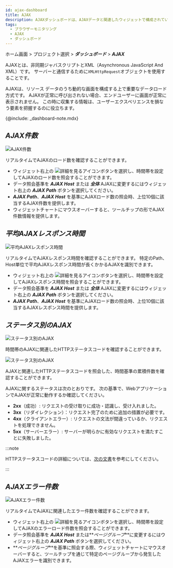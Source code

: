 ```yaml
---
id: ajax-dashboard
title: AJAX
description: AJAXダッシュボードは、AJAXデータと関連したウィジェットで構成されているリアルタイム統計データのダッシュボードです。
tags:
  - ブラウザーモニタリング
  - AJAX
  - ダッシュボード
---
```


ホーム画面 > プロジェクト選択 > **_ダッシュボード_** > **_AJAX_**

AJAXとは、非同期ジャバスクリプトとXML（Asynchronous JavaScript And XML）です。 サーバーと通信するために`XMLHttpRequest`オブジェクトを使用することです。 

AJAXは、リソース データのうち動的な画面を構成する上で重要なデータロード方式です。 AJAXが正常に呼び出されない場合、エンドユーザーに画面が正常に表示されません。 この時に収集する情報は、ユーザーエクスペリエンスを損なう要素を把握するのに役立ちます。

{@include: _dashboard-note.mdx}

## **_AJAX件数_**

![AJAX件数](/img/rum-ajax-count.png)

リアルタイムでAJAXのロード数を確認することができます。

-   ウィジェット右上の ![詳細を見るアイコン](/img/ico-detail-mode.svg)ボタンを選択し、時間帯を設定してAJAXのロード数を照会することができます。 
-   データ照会基準を **_AJAX Host_** または **_全体_** AJAXに変更するにはウィジェット右上の **_AJAX Path_** ボタンを選択してください。
-   **_AJAX Path_**、**_AJAX Host_** を基準にAJAXロード数の照会時、上位10個に該当するAJAX件数を提供します。
-   ウィジェットチャートにマウスオーバーすると、ツールチップの形でAJAX件数情報を提供します。

## **_平均AJAXレスポンス時間_**

![平均AJAXレスポンス時間](/img/rum-ajax-response-time.png)

リアルタイムでAJAXレスポンス時間を確認することができます。 特定のPath、Host単位で平均AJAXレスポンス時間が長くかかるAJAXを識別できます。

-   ウィジェット右上の ![詳細を見るアイコン](/img/ico-detail-mode.svg)ボタンを選択し、時間帯を設定してAJAXレスポンス時間を照会することができます。 
-   データ照会基準を **_AJAX Host_** または **_全体_** AJAXに変更するにはウィジェット右上の **_AJAX Path_** ボタンを選択してください。
-   **_AJAX Path_**、**_AJAX Host_** を基準にAJAXロード数の照会時、上位10個に該当するAJAXレスポンス時間を提供します。

## **_ステータス別のAJAX_**

![ステータス別のAJAX](/img/rum-ajax-status.png)

時間帯のAJAXに関連したHTTPステータスコードを確認することができます。

![ステータス別のAJAX](/img/rum-ajax-status-count.png)

AJAXと関連したHTTPステータスコードを照会した、時間基準の累積件数を確認することができます。

AJAXに関するステータスは次のとおりです。 次の基準で、WebアプリケーションでAJAXが正常に動作するか確認してください。

-   **2xx**（成功）: リクエストの受け取りに成功・認識し、受け入れました。
-   **3xx**（リダイレクション）：リクエスト完了のために追加の措置が必要です。
-   **4xx**（クライアントエラー）: リクエストの文法が間違っているか、リクエストを処理できません。
-   **5xx**（サーバーエラー）: サーバーが明らかに有効なリクエストを満たすことに失敗しました。

:::note

HTTPステータスコードの詳細については、[次の文書](https://www.whatap.io/ko/blog/40/)を参考にしてください。

:::

## **_AJAXエラー件数_**

![AJAXエラー件数](/img/rum-ajax-error-count.png)

リアルタイムでAJAXに関連したエラー件数を確認することができます。

-   ウィジェット右上の ![詳細を見るアイコン](/img/ico-detail-mode.svg)ボタンを選択し、時間帯を設定してAJAXのエラーロード件数を照会することができます。 
-   データ照会基準を **_AJAX Host_** または**_ページグループ_**に変更するにはウィジェット右上の **_AJAX Path_** ボタンを選択してください。
-   **_ページグループ_**を基準に照会する際、ウィジェットチャートにマウスオーバーすると、ツールチップを通じて特定のページグループから発生したAJAXエラーを識別できます。
